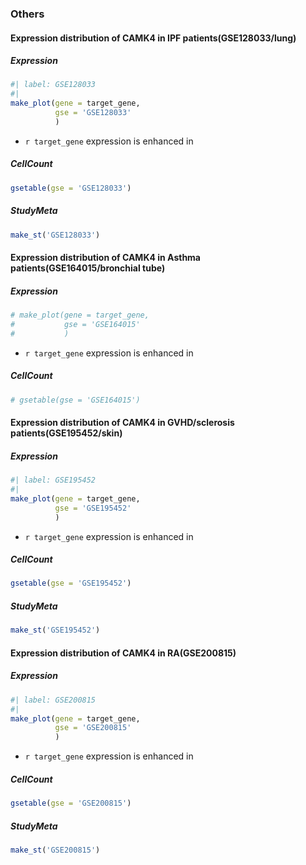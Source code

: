 

### Others {background-color="#7A00E6"}

#### Expression distribution of CAMK4 in IPF patients(GSE128033/lung) {.smaller}


::: {.panel-tabset}

##### Expression

```r
#| label: GSE128033
#| 
make_plot(gene = target_gene,
          gse = 'GSE128033'
          )
```


- `r target_gene` expression is enhanced in 


##### CellCount

```r
gsetable(gse = 'GSE128033')
```


##### StudyMeta

```r
make_st('GSE128033')
```


:::


#### Expression distribution of CAMK4 in Asthma patients(GSE164015/bronchial tube) {.smaller}

::: {.panel-tabset}

##### Expression

```r
# make_plot(gene = target_gene,
#           gse = 'GSE164015'
#           )
```


- `r target_gene` expression is enhanced in 


##### CellCount

```r
# gsetable(gse = 'GSE164015')
```


:::


#### Expression distribution of CAMK4 in GVHD/sclerosis patients(GSE195452/skin) {.smaller}


::: {.panel-tabset}

##### Expression

```r
#| label: GSE195452
#| 
make_plot(gene = target_gene,
          gse = 'GSE195452'
          )
```


- `r target_gene` expression is enhanced in 


##### CellCount

```r
gsetable(gse = 'GSE195452')
```


##### StudyMeta

```r
make_st('GSE195452')
```


:::

#### Expression distribution of CAMK4 in RA(GSE200815) {.smaller}


::: {.panel-tabset}

##### Expression

```r
#| label: GSE200815
#| 
make_plot(gene = target_gene,
          gse = 'GSE200815'
          )
```


- `r target_gene` expression is enhanced in 


##### CellCount

```r
gsetable(gse = 'GSE200815')
```


##### StudyMeta

```r
make_st('GSE200815')
```


:::




